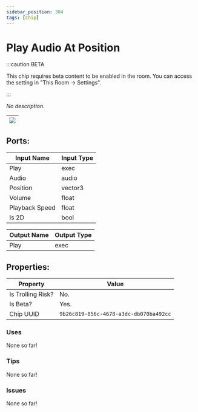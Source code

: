 ```yaml
---
sidebar_position: 384
tags: [Chip]
---
```


# Play Audio At Position
:::caution BETA

This chip requires beta content to be enabled in the room. You can access the setting in "This Room -> Settings".

:::

*No description.*

| ![](https://images-ext-2.discordapp.net/external/MPmIaQzlEPmgGWlgi-WxBBXt0Bjv_zWPkg1y1f_sy3s/https/www.recroomcircuits.com/image/circuit/absolute-value?width=206&height=108) |
|-----|

## Ports:

| Input Name | Input Type |
|-----------|-----------|
| Play | exec |
| Audio | audio |
| Position | vector3 |
| Volume | float |
| Playback Speed | float |
| Is 2D | bool |

| Output Name | Output Type |
|-----------|-----------|
| Play | exec |

## Properties:

| Property  | Value |
|-------------------|-----------|
| Is Trolling Risk? | No. |
| Is Beta? | Yes. |
| Chip UUID | `9b26c819-856c-4678-a3dc-db070ba492cc` |

### Uses

None so far!

### Tips

None so far!

### Issues

None so far!
